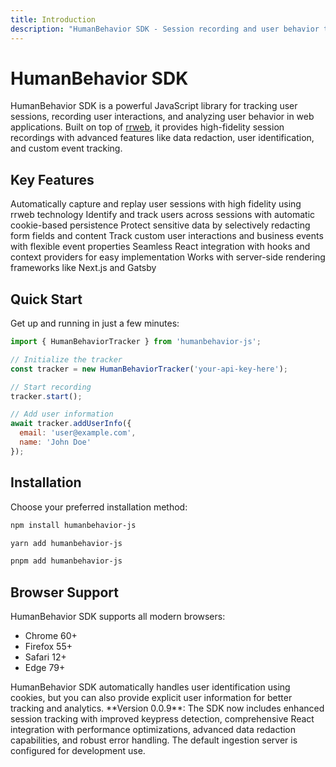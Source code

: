 ```yaml
---
title: Introduction
description: "HumanBehavior SDK - Session recording and user behavior tracking for web applications"
---
```


# HumanBehavior SDK

HumanBehavior SDK is a powerful JavaScript library for tracking user sessions, recording user interactions, and analyzing user behavior in web applications. Built on top of [rrweb](https://github.com/rrweb-io/rrweb), it provides high-fidelity session recordings with advanced features like data redaction, user identification, and custom event tracking.

## Key Features

<CardGroup cols={2}>
  <Card
    title="Session Recording"
    icon="video"
    href="/essentials/session-tracking"
  >
    Automatically capture and replay user sessions with high fidelity using rrweb technology
  </Card>
  <Card
    title="User Identification"
    icon="user"
    href="/essentials/user-identification"
  >
    Identify and track users across sessions with automatic cookie-based persistence
  </Card>
  <Card
    title="Data Redaction"
    icon="shield"
    href="/essentials/data-redaction"
  >
    Protect sensitive data by selectively redacting form fields and content
  </Card>
  <Card
    title="Custom Events"
    icon="code"
    href="/essentials/custom-events"
  >
    Track custom user interactions and business events with flexible event properties
  </Card>
  <Card
    title="React Integration"
    icon="react"
    href="/essentials/react-integration"
  >
    Seamless React integration with hooks and context providers for easy implementation
  </Card>
  <Card
    title="SSR Compatible"
    icon="server"
    href="/essentials/nextjs-setup"
  >
    Works with server-side rendering frameworks like Next.js and Gatsby
  </Card>
</CardGroup>

## Quick Start

Get up and running in just a few minutes:

```javascript
import { HumanBehaviorTracker } from 'humanbehavior-js';

// Initialize the tracker
const tracker = new HumanBehaviorTracker('your-api-key-here');

// Start recording
tracker.start();

// Add user information
await tracker.addUserInfo({
  email: 'user@example.com',
  name: 'John Doe'
});
```

## Installation

Choose your preferred installation method:

<CodeGroup>

```bash npm
npm install humanbehavior-js
```

```bash yarn
yarn add humanbehavior-js
```

```bash pnpm
pnpm add humanbehavior-js
```

</CodeGroup>

## Browser Support

HumanBehavior SDK supports all modern browsers:

- Chrome 60+
- Firefox 55+
- Safari 12+
- Edge 79+

<Note>
  HumanBehavior SDK automatically handles user identification using cookies, but you can also provide explicit user information for better tracking and analytics.
</Note>

<Note>
  **Version 0.0.9**: The SDK now includes enhanced session tracking with improved keypress detection, comprehensive React integration with performance optimizations, advanced data redaction capabilities, and robust error handling. The default ingestion server is configured for development use.
</Note>
